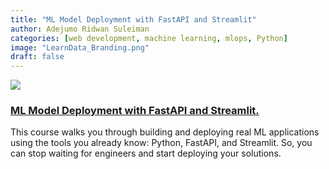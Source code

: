 ```yaml
---
title: "ML Model Deployment with FastAPI and Streamlit" 
author: Adejumo Ridwan Suleiman 
categories: [web development, machine learning, mlops, Python] 
image: "LearnData_Branding.png" 
draft: false
---
```


![](course_landing_page.gif)

### [ML Model Deployment with FastAPI and Streamlit.](https://www.udemy.com/course/ml-model-deployment-with-fastapi-and-streamlit/?referralCode=F5A92CE034F17099C9F0)

This course walks you through building and deploying real ML applications using the tools you already know: Python, FastAPI, and Streamlit. So, you can stop waiting for engineers and start deploying your solutions.
